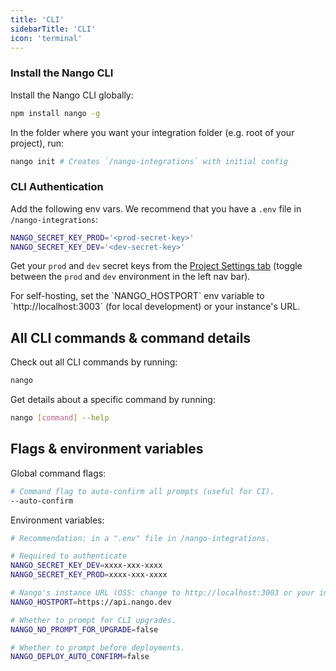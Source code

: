 ```yaml
---
title: 'CLI'
sidebarTitle: 'CLI'
icon: 'terminal'
---
```


### Install the Nango CLI

Install the Nango CLI globally: 
```bash
npm install nango -g
```

In the folder where you want your integration folder (e.g. root of your project), run:
```bash
nango init # Creates `/nango-integrations` with initial config
```

### CLI Authentication

Add the following env vars. We recommend that you have a `.env` file in `/nango-integrations`:
```bash
NANGO_SECRET_KEY_PROD='<prod-secret-key>'
NANGO_SECRET_KEY_DEV='<dev-secret-key>'
```

Get your `prod` and `dev` secret keys from the [Project Settings tab](https://app.nango.dev/project-settings) (toggle between the `prod` and `dev` environment in the left nav bar).

<Info>
For self-hosting, set the `NANGO_HOSTPORT` env variable to `http://localhost:3003` (for local development) or your instance's URL.
</Info>

## All CLI commands & command details

Check out all CLI commands by running: 
```bash
nango
```

Get details about a specific command by running: 
```bash
nango [command] --help
```

## Flags & environment variables

Global command flags:

```bash
# Command flag to auto-confirm all prompts (useful for CI).
--auto-confirm 
```

Environment variables:
```bash
# Recommendation: in a ".env" file in /nango-integrations.

# Required to authenticate
NANGO_SECRET_KEY_DEV=xxxx-xxx-xxxx
NANGO_SECRET_KEY_PROD=xxxx-xxx-xxxx

# Nango's instance URL (OSS: change to http://localhost:3003 or your instance URL).
NANGO_HOSTPORT=https://api.nango.dev

# Whether to prompt for CLI upgrades.
NANGO_NO_PROMPT_FOR_UPGRADE=false

# Whether to prompt before deployments.
NANGO_DEPLOY_AUTO_CONFIRM=false
```

